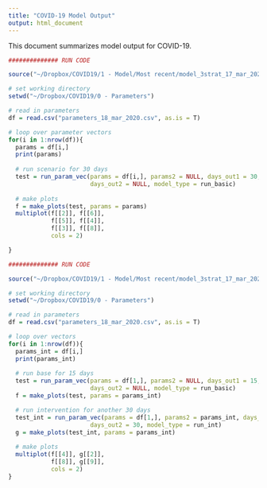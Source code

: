 ```yaml
---
title: "COVID-19 Model Output"
output: html_document
---
```


This document summarizes model output for COVID-19.

```r

############## RUN CODE

source("~/Dropbox/COVID19/1 - Model/Most recent/model_3strat_17_mar_2020_951EDT.R")

# set working directory
setwd("~/Dropbox/COVID19/0 - Parameters")

# read in parameters
df = read.csv("parameters_18_mar_2020.csv", as.is = T)

# loop over parameter vectors
for(i in 1:nrow(df)){
  params = df[i,]
  print(params)
  
  # run scenario for 30 days
  test = run_param_vec(params = df[i,], params2 = NULL, days_out1 = 30,
                       days_out2 = NULL, model_type = run_basic)
  
  # make plots
  f = make_plots(test, params = params)
  multiplot(f[[2]], f[[6]],
            f[[5]], f[[4]],
            f[[3]], f[[8]],
            cols = 2)

}
```


```r

############## RUN CODE

source("~/Dropbox/COVID19/1 - Model/Most recent/model_3strat_17_mar_2020_951EDT.R")

# set working directory
setwd("~/Dropbox/COVID19/0 - Parameters")

# read in parameters
df = read.csv("parameters_18_mar_2020.csv", as.is = T)

# loop over vectors
for(i in 1:nrow(df)){
  params_int = df[i,]
  print(params_int)
  
  # run base for 15 days
  test = run_param_vec(params = df[1,], params2 = NULL, days_out1 = 15,
                       days_out2 = NULL, model_type = run_basic)
  f = make_plots(test, params = params_int)

  # run intervention for another 30 days
  test_int = run_param_vec(params = df[1,], params2 = params_int, days_out1 = 15,
                       days_out2 = 30, model_type = run_int)
  g = make_plots(test_int, params = params_int)
  
  # make plots
  multiplot(f[[4]], g[[2]],
            f[[8]], g[[9]],
            cols = 2)
}
```
